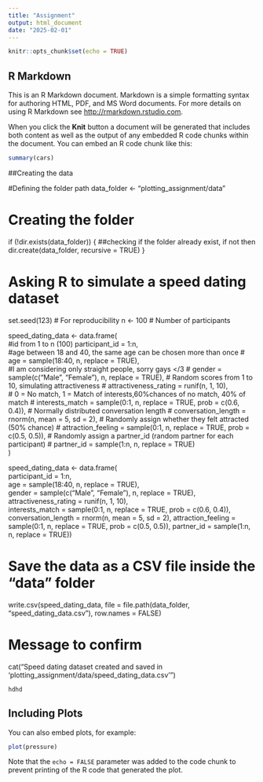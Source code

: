 ```yaml
---
title: "Assignment"
output: html_document
date: "2025-02-01"
---
```


```r
knitr::opts_chunk$set(echo = TRUE)
```

## R Markdown

This is an R Markdown document. Markdown is a simple formatting syntax for authoring HTML, PDF, and MS Word documents. For more details on using R Markdown see <http://rmarkdown.rstudio.com>.

When you click the **Knit** button a document will be generated that includes both content as well as the output of any embedded R code chunks within the document. You can embed an R code chunk like this:

```r
summary(cars)
```

##Creating the data

#Defining the folder path
data_folder <- "plotting_assignment/data"

# Creating the folder
if (!dir.exists(data_folder)) {         ##checking if the folder already exist, if not then
  dir.create(data_folder, recursive = TRUE)
}

# Asking R to simulate a speed dating dataset
set.seed(123)  # For reproducibility
n <- 100  # Number of participants

speed_dating_data <- data.frame(   
   #id from 1 to n (100)
  participant_id = 1:n,    
   #age between 18 and 40, the same age can be chosen more than once
 # age = sample(18:40, n, replace = TRUE),    
   #I am considering only straight people, sorry gays </3
  # gender = sample(c("Male", "Female"), n, replace = TRUE),
  # Random scores from 1 to 10, simulating attractiveness
 # attractiveness_rating = runif(n, 1, 10),  
   # 0 = No match, 1 = Match of interests,60%chances of no match, 40% of match
  # interests_match = sample(0:1, n, replace = TRUE, prob = c(0.6, 0.4)), 
  # Normally distributed conversation length
  # conversation_length = rnorm(n, mean = 5, sd = 2), 
   # Randomly assign whether they felt attracted (50% chance)
 # attraction_feeling = sample(0:1, n, replace = TRUE, prob = c(0.5, 0.5)), 
  # Randomly assign a partner_id (random partner for each participant)
 # partner_id = sample(1:n, n, replace = TRUE)  
)

speed_dating_data <- data.frame(   
  participant_id = 1:n,    
 age = sample(18:40, n, replace = TRUE),    
gender = sample(c("Male", "Female"), n, replace = TRUE),
 attractiveness_rating = runif(n, 1, 10),  
interests_match = sample(0:1, n, replace = TRUE, prob = c(0.6, 0.4)), 
conversation_length = rnorm(n, mean = 5, sd = 2), 
attraction_feeling = sample(0:1, n, replace = TRUE, prob = c(0.5, 0.5)), 
partner_id = sample(1:n, n, replace = TRUE))

# Save the data as a CSV file inside the "data" folder
write.csv(speed_dating_data, file = file.path(data_folder, "speed_dating_data.csv"), row.names = FALSE)

# Message to confirm
cat("Speed dating dataset created and saved in 'plotting_assignment/data/speed_dating_data.csv'\n")

```
hdhd
```

## Including Plots

You can also embed plots, for example:

```r
plot(pressure)
```

Note that the `echo = FALSE` parameter was added to the code chunk to prevent printing of the R code that generated the plot.
